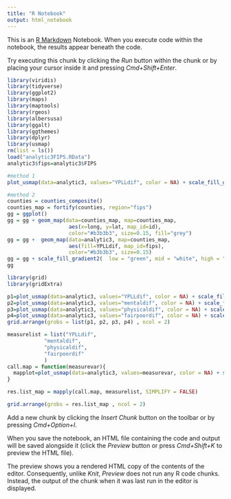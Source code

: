 ```yaml
---
title: "R Notebook"
output: html_notebook
---
```


This is an [R Markdown](http://rmarkdown.rstudio.com) Notebook. When you execute code within the notebook, the results appear beneath the code. 

Try executing this chunk by clicking the *Run* button within the chunk or by placing your cursor inside it and pressing *Cmd+Shift+Enter*. 

```r
library(viridis)
library(tidyverse)
library(ggplot2)
library(maps)
library(maptools)
library(rgeos)
library(albersusa)
library(ggalt)
library(ggthemes)
library(dplyr)
library(usmap)
rm(list = ls())
load("analytic3FIPS.RData")
analytic3$fips=analytic3$FIPS

#method 1
plot_usmap(data=analytic3, values="YPLLdif", color = NA) + scale_fill_gradient2(low = "green", mid = "white", high = "red", na.value = "grey", midpoint = 0) +theme(legend.position = "right")

#method 2
counties = counties_composite()
counties_map = fortify(counties, region="fips")
gg = ggplot() 
gg = gg + geom_map(data=counties_map, map=counties_map,
                    aes(x=long, y=lat, map_id=id),
                    color="#b3b3b3", size=0.15, fill="grey")
gg = gg +  geom_map(data=analytic3, map=counties_map,
                    aes(fill=YPLLdif, map_id=fips),
                    color="#b3b3b3", size=0.15)
gg = gg + scale_fill_gradient2(  low = "green", mid = "white", high = "red", na.value = "grey", midpoint = 0)
gg

```
```r
library(grid)
library(gridExtra)

p1=plot_usmap(data=analytic3, values="YPLLdif", color = NA) + scale_fill_gradient2(low = "green", mid = "white", high = "red", na.value = "grey", midpoint = 0)+theme(legend.position = "right")
p2=plot_usmap(data=analytic3, values="mentaldif", color = NA) + scale_fill_gradient2(low = "green", mid = "white", high = "red", na.value = "grey", midpoint = 0)+theme(legend.position = "right")
p3=plot_usmap(data=analytic3, values="physicaldif", color = NA) + scale_fill_gradient2(low = "green", mid = "white", high = "red", na.value = "grey", midpoint = 0)+theme(legend.position = "right")
p4=plot_usmap(data=analytic3, values="fairpoordif", color = NA) + scale_fill_gradient2(low = "green", mid = "white", high = "red", na.value = "grey", midpoint = 0)+theme(legend.position = "right")
grid.arrange(grobs = list(p1, p2, p3, p4) , ncol = 2)
```
```r
measurelist = list("YPLLdif",
            "mentaldif",
            "physicaldif",
            "fairpoordif"
            )
call.map = function(measurevar){
  mapplot=plot_usmap(data=analytic3, values=measurevar, color = NA) + scale_fill_gradient2(low = "green", mid = "white", high = "red", na.value = "grey", midpoint = 0)+theme(legend.position = "right")
}

res.list_map = mapply(call.map, measurelist, SIMPLIFY = FALSE)

grid.arrange(grobs = res.list_map , ncol = 2)
```

Add a new chunk by clicking the *Insert Chunk* button on the toolbar or by pressing *Cmd+Option+I*.

When you save the notebook, an HTML file containing the code and output will be saved alongside it (click the *Preview* button or press *Cmd+Shift+K* to preview the HTML file). 

The preview shows you a rendered HTML copy of the contents of the editor. Consequently, unlike *Knit*, *Preview* does not run any R code chunks. Instead, the output of the chunk when it was last run in the editor is displayed.

